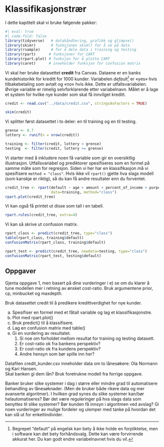 # Klassifikasjonstrær

I dette kapittelt skal vi bruke følgende pakker: 

```r
#| eval: true
#| code-fold: false
library(tidyverse)   # datahåndtering, grafikk og glimpse()
library(skimr)       # funksjonen skim() for å se på data
library(rsample)     # for å dele data i training og testing
library(rpart)      # funksjoner for CART 
library(rpart.plot) # funksjon for å plotte CART 
library(caret)      # inneholder funksjon for confusion matrix 
```



Vi skal her bruke datasettet **credit** fra Canvas. Dataene er en banks kundehistorikk for kreditt for 1000 kunder. Variabelen *default*[^cart-1] er «yes» hvis tilbakebetaling som avtalt og «no» hvis ikke. Dette er utfallsvariabelen. Øvrige variable er rimelig selvforklarende etter variabelnavn. Målet er å lage et system for hvilke nye kunder som skal få innvilget kreditt.


```r
credit <- read.csv("../data/credit.csv", stringsAsFactors = TRUE) 

skim(credit)
```

Vi splitter først datasettet i to deler: en til training og en til testing. 

```r
grense <- 0.7
lottery <- runif(n = nrow(credit))

training <- filter(credit, lottery < grense)
testing  <- filter(credit, lottery >= grense)

```




[^cart-1]: Begrepet "default" på engelsk kan bety å ikke holde en forpliktelse, men i software kan det bety forhåndsvalg. Dette kan være forvirrende akkurat her. Du kan godt endre variabelnavnet hvis du vil.


Vi starter med å inkludere noen få variable som gir en oversiktlig illustrasjon. Utfallsvariabel og prediktorer spesifiseres som en formel på samme måte som for regresjon. Siden vi her har en klassifikasjon må vi spesifisere `method = "class"`. Hvis ikke vil `rpart()` gjette hva slags modell (som kanskje er riktig), så du kan få andre resultater enn du forventet. 


```r
credit_tree <- rpart(default ~ age + amount + percent_of_income + purpose + employment_duration + housing, 
                     data=training, method="class")
rpart.plot(credit_tree)

```

Vi kan også få printet ut disse som tall i en tabell. 

```r
rpart.rules(credit_tree, extra=4)  
```

Vi kan så skrive ut confusion matrix. 


```r
rpart_class <- predict(credit_tree, type="class")
table(rpart_class, training$default)
confusionMatrix(rpart_class, training$default)

```


```r
rpart_test <- predict(credit_tree, newdata=testing, type="class")
confusionMatrix(rpart_test, testing$default)

```





## Oppgaver

::: {#exr-}
Gjenta oppgave 1, men basert på dine vurderinger i e) se om du klarer å tune modellen mer i retning av ønsket cost-ratio. Bruk argumentene prior, cp, minbucket og maxdepth. 
:::



::: {#exr-}
Bruk datasettet credit til å predikere kredittverdighet for nye kunder.

a)  Spesifiser en formel med et fåtall variable og lag et klassifikasjonstre.
b)  Plot med rpart.plot()
c)  Bruk predict() til å klassifisere.
d)  Lag en confusion matrix med table()
e)  Gi en vurdering av resultatet.
    1)  Si noe om forholdet mellom resultat for training og testing datasett.
    1)  Er cost-ratio ok fra bankens perspektiv?
    2)  Er cost-ratio ok fra kundens perspektiv?
    3)  Andre hensyn som bør spille inn her?
:::


::: {#exr-}
Datafilen credit_kunder.csv inneholder data om to lånesøkere: Ola Normann og Kari Hansen.  
Skal banken gi dem lån? Bruk foretrukne modell fra forrige oppgave.  
:::



::: {#exr-}
Banker bruker slike systemer i dag i større eller mindre grad til automatisere behandling av lånesøknader. (Men de bruker både rikere data og mer avanserte algoritmer). I hvilken grad synes du slike systemer kan/bør helautomatiseres? Bør det være reguleringer på hva slags data som benyttes til slike systemer? Bør kunden få innsyn i algoritmen ved avslag? Gi noen vurderinger av mulige fordeler og ulemper med tanke på hvordan det kan slå ut for enkeltindivider.  
:::
